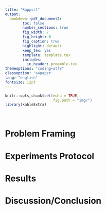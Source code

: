```yaml
---
title: "Rapport"
output:
  bookdown::pdf_document2:
        toc: false
        number_sections: true
        fig_width: 7
        fig_height: 6
        fig_caption: true
        highlight: default
        keep_tex: yes
        template: template.tex
        includes:
          in_header: preamble.tex
themeoptions: "coding=utf8"
classoption: 'a4paper'
lang: "english"
fontsize: 12pt
---
```


<!-- output: -->
<!--   bookdown::word_document2: -->
<!--     toc: true -->
<!-- always_allow_html: true -->

```r
knitr::opts_chunk$set(echo = TRUE,
                      fig.path = "img/")
library(kableExtra)
```

\textit{Instructions (to remove):}
\begin{enumerate}
    \item write and present clearly and synthetically your project 
    \item Add all the references in Appendix (use .bib \cite{10test})
    \item 1 page maximum 
    \item  You can add any non-textual content (plots, table, images, schemes...) 
    \item Should point to your notebook (colab or github/gitlab (e.g. with footnote \footnote{https://nlp-ensae.github.io/}))
\end{enumerate}

:::: {.abstract data-latex=""}
\ 
::::

# Problem Framing

# Experiments Protocol
# Results

# Discussion/Conclusion


\bibliography{biblio}
<!-- \bibliographystyle{acl_natbib} -->
\appendix 
